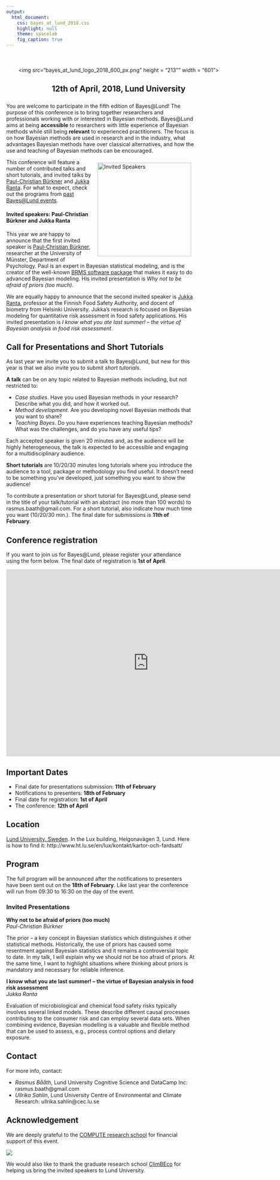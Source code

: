 ```yaml
---
output: 
  html_document: 
    css: bayes_at_lund_2018.css
    highlight: null
    theme: spacelab
    fig_caption: true
---
```


<div class = "animated fadeInDown" style = "display: block; width: 601px; margin-top: 50px; margin-bottom: 25px; margin-left: auto; margin-right: auto; text-align: center;">
  <img src="bayes_at_lund_logo_2018_600_px.png" height = "213"" width = "601">
  <h2> 12th of April, 2018, Lund University</h2>
</div>

You are welcome to participate in the fifth edition of Bayes&#64;Lund! The purpose of this conference is to bring together researchers and professionals working with or interested in Bayesian methods. Bayes&#64;Lund aims at being **accessible** to researchers with little experience of Bayesian methods while still being **relevant** to experienced practitioners. The focus is on how Bayesian methods are used in research and in the industry, what advantages Bayesian methods have over classical alternatives, and how the use and teaching of Bayesian methods can be encouraged.

<img src="photos/invited_speakers_overlapping.png" alt="Invited Speakers" align="right" style="margin: 10px;width: 250px"></img>

This conference will feature a number of contributed talks and short tutorials, and invited talks by [Paul-Christian Bürkner](https://paul-buerkner.github.io/) and [Jukka Ranta](https://www.evira.fi/en/about-evira/contact/personnel-search/r/jukka-ranta/). For what to expect, check out the programs from [past Bayes&#64;Lund events](https://bayesat.github.io/).


#### Invited speakers: Paul-Christian Bürkner and Jukka Ranta 

This year we are happy to announce that the first invited speaker is [Paul-Christian Bürkner](https://paul-buerkner.github.io/), researcher at the University of Münster, Department of Psychology. Paul is an expert in Bayesian statistical modeling, and is the creator of the well-known [BRMS software package](https://www.jstatsoft.org/article/view/v080i01) that makes it easy to do advanced Bayesian modeling. His invited presentation is _Why not to be afraid of priors (too much)_.



We are equally happy to announce that the second invited speaker is [Jukka Ranta ](https://www.evira.fi/en/about-evira/contact/personnel-search/r/jukka-ranta/), professor at the Finnish Food Safety Authority, and docent of biometry from Helsinki University. Jukka's research is focused on Bayesian modeling for quantitative risk assessment in food safety applications. His invited presentation is _I know what you ate last summer! – the virtue of Bayesian analysis in food risk assessment_.


Call for Presentations and Short Tutorials
------------------------

As last year we invite you to submit a talk to Bayes&#64;Lund, but new for this year is that we also invite you to submit *short tutorials*.

**A talk** can be on any topic related to Bayesian methods including, but not restricted to:

- *Case studies*. Have you used Bayesian methods in your research? Describe what you did, and how it worked out.
- *Method development*. Are you developing novel Bayesian methods that you want to share?
- *Teaching Bayes*. Do you have experiences teaching Bayesian methods? What was the challenges, and do you have any useful tips?

Each accepted speaker is given 20 minutes and, as the audience will be highly heterogeneous, the talk is expected to be accessible and engaging for a multidisciplinary audience. 

**Short tutorials** are 10/20/30 minutes long tutorials where you introduce the audience to a  tool, package or methodology you find useful. It doesn't need to be something you've developed, just something you want to show the audience! 

To contribute a presentation or short tutorial for Bayes&#64;Lund, please send in the title of your talk/tutorial with an abstract (no more than 100 words) to rasmus.baath@gmail.com. For a short tutorial, also indicate how much time you want (10/20/30 min.). The final date for submissions is **11th of February**. 


Conference registration
-----------------------

If you want to join us for Bayes&#64;Lund, please register your attendance using the form below. The final date of registration is __1st of April__. 

<iframe src="https://docs.google.com/forms/d/e/1FAIpQLSeObI_s4XhL0epYH9WZECNpdj_ueKZOpi7I0J9mgN7kzxSMwA/viewform?embedded=true" width="760" height="500" frameborder="0" marginheight="0" marginwidth="0">Loading...</iframe>

Important Dates
---------------
* Final date for presentations submission: __11th of February__
* Notifications to presenters: __18th of February__
* Final date for registration: __1st of April__
* The conference: __12th of April__

Location
---------------

[Lund University, Sweden](https://goo.gl/maps/WYmiKqycjSt). In the Lux building, Helgonavägen 3, Lund. Here is how to find it: http://www.ht.lu.se/en/lux/kontakt/kartor-och-fardsatt/


Program
-------------

The full program will be announced after the notifications to presenters have been sent out on the __18th of February__. Like last year the conference will run from 09:30 to 16:30 on the day of the event.

### Invited Presentations

**Why not to be afraid of priors (too much)** <br>
*Paul-Christian Bürkner*

The prior – a key concept in Bayesian statistics which distinguishes it other statistical methods. Historically, the use of priors has caused some resentment against Bayesian statistics and it remains a controversial topic to date. In my talk, I will explain why we should not be too afraid of priors. At the same time, I want to highlight situations where thinking about priors is mandatory and necessary for reliable inference.

**I know what you ate last summer! – the virtue of Bayesian analysis in food risk assessment** <br>
*Jukka Ranta*

Evaluation of microbiological and chemical food safety risks typically involves several linked models. These describe different causal processes contributing to the consumer risk and can employ several data sets. When combining evidence, Bayesian modelling is a valuable and flexible method that can be used to assess, e.g., process control options and dietary exposure.


<!--

For the full program, including abstracts, see [the program booklet](http://www.lucs.lu.se/wp-content/uploads/2016/01/bayes_at_lund_2016_program.pdf).

-----------------------------------------------------------------
  &nbsp;      &nbsp;
  
------------- --------------------------------------------------
 11.45        Registration opens (just outside room LUX:C121)
 
 12.15-12.45  Welcome and invited presentation </br>
              - **_An Introduction to Bayesian computation and evidence synthesis using STAN_, [Robert Grant](http://www.robertgrantstats.co.uk/), Faculty of Health, Social Care and Education, University of London.** 
   
 12.45-13.15  Sandwich lunch and mingle in the foyer (free, but requires registration)
              
 13.15-14.15  Keynote presentation</br>
              - **_Bayesian Benefits for the Pragmatic Researcher_, [Eric-Jan Wagenmakers](http://www.ejwagenmakers.com/), Department of Psychology, University of Amsterdam.**
               
 14.20-15.10  Session 1 </br>
              - **_Bayesian Meta Analysis and Bias Modeling: A Case Study with Relative Clause Processing in Mandarin Chinese_, [Shravan Vasishth](http://www.ling.uni-potsdam.de/~vasishth/) and Lena Jaeger, Departement of Linguistics, University of Potsdam.** </br> 
              - **_A Bayesian reflection on the meaning of evidence_, [Ullrika Sahlin](http://evidence.blogg.lu.se/),  Centre for Environmental and Climate Research, Lund University.** </br>
              - **_The Bootstrap is a Bayesian procedure, but that doesn't mean it's any good_, [Rasmus Bååth](http://www.sumsar.net), Lund University Cognitive Science.**
 
 15.10-15.30  Coffee and cake

 15.30-16.30  Session 2 </br>
              - **_Bayesian methods in epidemiological research – why so seldom used?_ [Jonas Björk](http://www.med.lu.se/labmedlund/amm/kontakt/jonas_bjoerk),  Division of occupational and environmental medicine, Lund University.**</br>
              - **_Regularized supervised topic models for high-dimensional multi-class regression_, [Måns Magnusson](https://twitter.com/MansMeg),  Department of Computer and Information Science, Linköping University.**</br>
              - **_Modeling the growth of Swedish Scots pines_, [Henrike Häbel](https://www.chalmers.se/en/staff/Pages/henrike-habel.aspx), Department of Mathematical Sciences, Chalmers University of Technology.**
              
 16.30          Concluding remarks and end of conference.
                   
------------- --------------------------------------------------

Pre-conference tutorial on Bayesian inference
-------------------------

The day before the conference there will be a tutorial seminar on Bayesian inference by Eric-Jan Wagenmakers, a great opportunity to learn or brush up the basics of Bayes! 

**Date?** Thursday 4th of February, 2016.

**Time?** 13:30 - 16:00, including break.

**Where?** Room B152 in the Lux building, Lund University. How to find it: http://www.ht.lu.se/en/lux/kontakt/kartor-och-fardsatt/

**What?** In the first part of the seminar, the principles of Bayesian parameter estimation and hypothesis testing will be illustrated with a concrete example. The second part of the seminar features a brief tour of [JASP](https://jasp-stats.org/), a software program that showcases the practical feasibility of the Bayesian agenda.

**How?** To sign up for the tutorial please use [the Conference registration form above](#conference-registration). Note that the number of spaces available on the tutorial is limited. 

-->

Contact
--------------
For more info, contact:

* *Rasmus Bååth*, Lund University Cognitive Science and DataCamp Inc: rasmus.baath@gmail.com
* *Ullrika Sahlin*, Lund University Centre of Environmental and Climate Research: ullrika.sahlin@cec.lu.se

Acknowledgement
----------------

We are deeply grateful to the [COMPUTE research school](http://cbbp.thep.lu.se/compute/index.php) for financial support of this event.

[![](photos/compute_logo_rgb.png)](http://cbbp.thep.lu.se/compute/index.php)

We would also like to thank the graduate research school [ClimBEco](https://www.cec.lu.se/education/post-graduate-studies/climbeco-graduate-research-school/about-climbeco) for helping us bring the invited speakers to Lund University.
